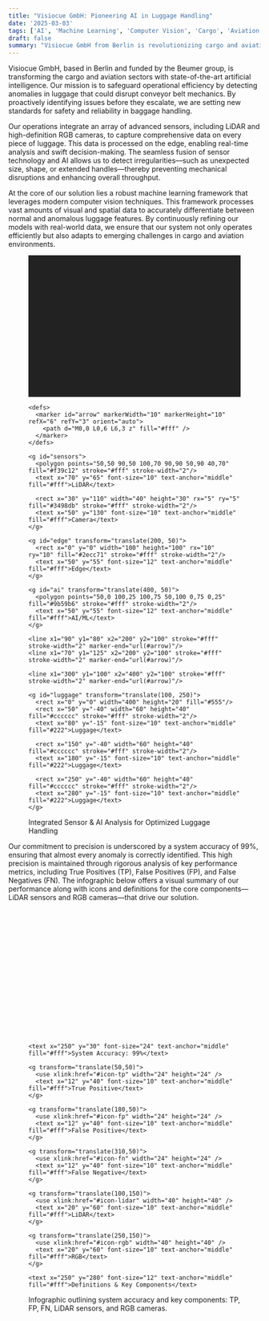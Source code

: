 ```yaml
---
title: "Visiocue GmbH: Pioneering AI in Luggage Handling"
date: '2025-03-03'
tags: ['AI', 'Machine Learning', 'Computer Vision', 'Cargo', 'Aviation']
draft: false
summary: "Visiocue GmbH from Berlin is revolutionizing cargo and aviation with advanced AI, computer vision, and machine learning to ensure seamless luggage handling and operational efficiency."
---
```


Visiocue GmbH, based in Berlin and funded by the Beumer group, is transforming the cargo and aviation sectors with state-of-the-art artificial intelligence. Our mission is to safeguard operational efficiency by detecting anomalies in luggage that could disrupt conveyor belt mechanics. By proactively identifying issues before they escalate, we are setting new standards for safety and reliability in baggage handling.

Our operations integrate an array of advanced sensors, including LiDAR and high-definition RGB cameras, to capture comprehensive data on every piece of luggage. This data is processed on the edge, enabling real-time analysis and swift decision-making. The seamless fusion of sensor technology and AI allows us to detect irregularities—such as unexpected size, shape, or extended handles—thereby preventing mechanical disruptions and enhancing overall throughput.

At the core of our solution lies a robust machine learning framework that leverages modern computer vision techniques. This framework processes vast amounts of visual and spatial data to accurately differentiate between normal and anomalous luggage features. By continuously refining our models with real-world data, we ensure that our system not only operates efficiently but also adapts to emerging challenges in cargo and aviation environments.

<figure>
  <svg width="600" height="400" viewBox="0 0 600 400" xmlns="http://www.w3.org/2000/svg">
    <rect width="600" height="400" fill="#222" />
    
    <defs>
      <marker id="arrow" markerWidth="10" markerHeight="10" refX="6" refY="3" orient="auto">
        <path d="M0,0 L0,6 L6,3 z" fill="#fff" />
      </marker>
    </defs>
    
    <g id="sensors">
      <polygon points="50,50 90,50 100,70 90,90 50,90 40,70" fill="#f39c12" stroke="#fff" stroke-width="2"/>
      <text x="70" y="65" font-size="10" text-anchor="middle" fill="#fff">LiDAR</text>
      
      <rect x="30" y="110" width="40" height="30" rx="5" ry="5" fill="#3498db" stroke="#fff" stroke-width="2"/>
      <text x="50" y="130" font-size="10" text-anchor="middle" fill="#fff">Camera</text>
    </g>
    
    <g id="edge" transform="translate(200, 50)">
      <rect x="0" y="0" width="100" height="100" rx="10" ry="10" fill="#2ecc71" stroke="#fff" stroke-width="2"/>
      <text x="50" y="55" font-size="12" text-anchor="middle" fill="#fff">Edge</text>
    </g>
    
    <g id="ai" transform="translate(400, 50)">
      <polygon points="50,0 100,25 100,75 50,100 0,75 0,25" fill="#9b59b6" stroke="#fff" stroke-width="2"/>
      <text x="50" y="55" font-size="12" text-anchor="middle" fill="#fff">AI/ML</text>
    </g>
    
    <line x1="90" y1="80" x2="200" y2="100" stroke="#fff" stroke-width="2" marker-end="url(#arrow)"/>
    <line x1="70" y1="125" x2="200" y2="100" stroke="#fff" stroke-width="2" marker-end="url(#arrow)"/>
    
    <line x1="300" y1="100" x2="400" y2="100" stroke="#fff" stroke-width="2" marker-end="url(#arrow)"/>

    <g id="luggage" transform="translate(100, 250)">
      <rect x="0" y="0" width="400" height="20" fill="#555"/>
      <rect x="50" y="-40" width="60" height="40" fill="#cccccc" stroke="#fff" stroke-width="2"/>
      <text x="80" y="-15" font-size="10" text-anchor="middle" fill="#222">Luggage</text>
      
      <rect x="150" y="-40" width="60" height="40" fill="#cccccc" stroke="#fff" stroke-width="2"/>
      <text x="180" y="-15" font-size="10" text-anchor="middle" fill="#222">Luggage</text>
      
      <rect x="250" y="-40" width="60" height="40" fill="#cccccc" stroke="#fff" stroke-width="2"/>
      <text x="280" y="-15" font-size="10" text-anchor="middle" fill="#222">Luggage</text>
    </g>
  </svg>
  <figcaption style={{ color: "#fff", textAlign: "center", fontSize: "14px" }}>
    Integrated Sensor & AI Analysis for Optimized Luggage Handling
  </figcaption>
</figure>


Our commitment to precision is underscored by a system accuracy of 99%, ensuring that almost every anomaly is correctly identified. This high precision is maintained through rigorous analysis of key performance metrics, including True Positives (TP), False Positives (FP), and False Negatives (FN). The infographic below offers a visual summary of our performance along with icons and definitions for the core components—LiDAR sensors and RGB cameras—that drive our solution.
<figure>
  <svg width="500" height="300" xmlns="http://www.w3.org/2000/svg">
    <defs>
      <symbol id="icon-tp" viewBox="0 0 24 24">
        <path d="M9 16.2l-3.5-3.5L4 14.2l5 5 12-12-1.5-1.5L9 16.2z" fill="#4caf50"/>
      </symbol>
      <symbol id="icon-fp" viewBox="0 0 24 24">
        <path d="M19 6.41L17.59 5 12 10.59 6.41 5 5 6.41 10.59 12 5 17.59 6.41 19 12 13.41 17.59 19 19 17.59 13.41 12z" fill="#f44336"/>
      </symbol>
      <symbol id="icon-fn" viewBox="0 0 24 24">
        <path d="M1,21h22L12,2L1,21z M13,18h-2v-2h2V18z M13,14h-2v-4h2V14z" fill="#ff9800"/>
      </symbol>
      <symbol id="icon-lidar" viewBox="0 0 64 64">
        <circle cx="32" cy="32" r="30" stroke="#9c27b0" stroke-width="4" fill="none"/>
        <line x1="32" y1="2" x2="32" y2="62" stroke="#9c27b0" stroke-width="4"/>
        <line x1="2" y1="32" x2="62" y2="32" stroke="#9c27b0" stroke-width="4"/>
      </symbol>
      <symbol id="icon-rgb" viewBox="0 0 64 64">
        <rect x="8" y="16" width="48" height="32" rx="4" ry="4" fill="#3f51b5"/>
        <circle cx="32" cy="32" r="8" fill="#fff"/>
      </symbol>
    </defs>

    <text x="250" y="30" font-size="24" text-anchor="middle" fill="#fff">System Accuracy: 99%</text>
    
    <g transform="translate(50,50)">
      <use xlink:href="#icon-tp" width="24" height="24" />
      <text x="12" y="40" font-size="10" text-anchor="middle" fill="#fff">True Positive</text>
    </g>
    
    <g transform="translate(180,50)">
      <use xlink:href="#icon-fp" width="24" height="24" />
      <text x="12" y="40" font-size="10" text-anchor="middle" fill="#fff">False Positive</text>
    </g>
    
    <g transform="translate(310,50)">
      <use xlink:href="#icon-fn" width="24" height="24" />
      <text x="12" y="40" font-size="10" text-anchor="middle" fill="#fff">False Negative</text>
    </g>
    
    <g transform="translate(100,150)">
      <use xlink:href="#icon-lidar" width="40" height="40" />
      <text x="20" y="60" font-size="10" text-anchor="middle" fill="#fff">LiDAR</text>
    </g>
    
    <g transform="translate(250,150)">
      <use xlink:href="#icon-rgb" width="40" height="40" />
      <text x="20" y="60" font-size="10" text-anchor="middle" fill="#fff">RGB</text>
    </g>
    
    <text x="250" y="280" font-size="12" text-anchor="middle" fill="#fff">Definitions & Key Components</text>
  </svg>
  <figcaption>Infographic outlining system accuracy and key components: TP, FP, FN, LiDAR sensors, and RGB cameras.</figcaption>
</figure>
